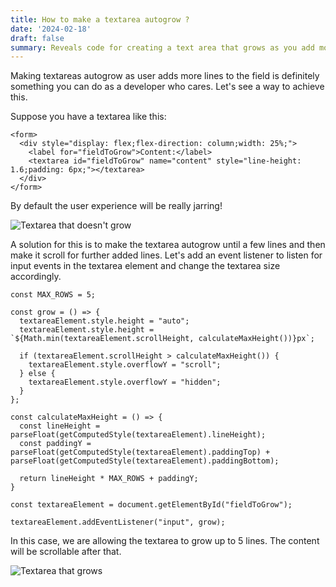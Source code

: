 ```yaml
---
title: How to make a textarea autogrow ?
date: '2024-02-18'
draft: false
summary: Reveals code for creating a text area that grows as you add more lines.
---
```


Making textareas autogrow as user adds more lines to the field is definitely something you can do as a developer who cares.
Let's see a way to  achieve this.

Suppose you have a textarea like this:

```
<form>
  <div style="display: flex;flex-direction: column;width: 25%;">
    <label for="fieldToGrow">Content:</label>
    <textarea id="fieldToGrow" name="content" style="line-height: 1.6;padding: 6px;"></textarea>
  </div>
</form>
```

By default the user experience will be really jarring!

![Textarea that doesn't grow](/static/images/non-growing-textarea.gif)

A solution for this is to make the textarea autogrow until a few lines and then make it scroll for further added lines.
Let's add an event listener to listen for input events in the textarea element and change the textarea size accordingly.

```
const MAX_ROWS = 5;

const grow = () => {
  textareaElement.style.height = "auto";
  textareaElement.style.height =  `${Math.min(textareaElement.scrollHeight, calculateMaxHeight())}px`;

  if (textareaElement.scrollHeight > calculateMaxHeight()) {
    textareaElement.style.overflowY = "scroll";
  } else {
    textareaElement.style.overflowY = "hidden";
  }
};

const calculateMaxHeight = () => {
  const lineHeight = parseFloat(getComputedStyle(textareaElement).lineHeight);
  const paddingY = parseFloat(getComputedStyle(textareaElement).paddingTop) + parseFloat(getComputedStyle(textareaElement).paddingBottom);

  return lineHeight * MAX_ROWS + paddingY;
}

const textareaElement = document.getElementById("fieldToGrow");

textareaElement.addEventListener("input", grow);
```

In this case, we are allowing the textarea to grow up to 5 lines. The content will be scrollable after that.

![Textarea that grows](/static/images/growing-textarea.gif)

